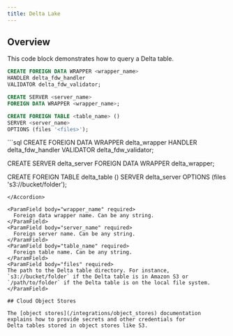 ```yaml
---
title: Delta Lake
---
```


## Overview

This code block demonstrates how to query a Delta table.

```sql
CREATE FOREIGN DATA WRAPPER <wrapper_name>
HANDLER delta_fdw_handler
VALIDATOR delta_fdw_validator;

CREATE SERVER <server_name>
FOREIGN DATA WRAPPER <wrapper_name>;

CREATE FOREIGN TABLE <table_name> ()
SERVER <server_name>
OPTIONS (files '<files>');
```

<Accordion title="Example Usage">
```sql
CREATE FOREIGN DATA WRAPPER delta_wrapper
HANDLER delta_fdw_handler
VALIDATOR delta_fdw_validator;

CREATE SERVER delta_server
FOREIGN DATA WRAPPER delta_wrapper;

CREATE FOREIGN TABLE delta_table ()
SERVER delta_server
OPTIONS (files 's3://bucket/folder');

```
</Accordion>

<ParamField body="wrapper_name" required>
  Foreign data wrapper name. Can be any string.
</ParamField>
<ParamField body="server_name" required>
  Foreign server name. Can be any string.
</ParamField>
<ParamField body="table_name" required>
  Foreign table name. Can be any string.
</ParamField>
<ParamField body="files" required>
The path to the Delta table directory. For instance, `s3://bucket/folder` if the Delta table is in Amazon S3 or
`/path/to/folder` if the Delta table is on the local file system.
</ParamField>

## Cloud Object Stores

The [object stores](/integrations/object_stores) documentation explains how to provide secrets and other credentials for
Delta tables stored in object stores like S3.
```
